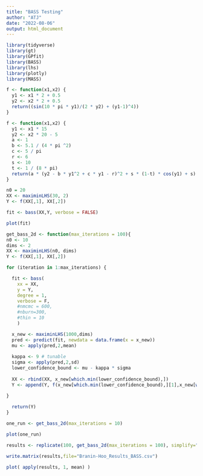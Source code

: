 ```yaml
---
title: "BASS Testing"
author: "ATJ"
date: "2022-08-06"
output: html_document
---
```


```r
library(tidyverse)
library(gt)
library(GPfit)
library(BASS)
library(lhs)
library(plotly)
library(MASS)
```

```r
f <- function(x1,x2) {
  y1 <- x1 * 2 + 0.5
  y2 <- x2 * 2 + 0.5
  return((sin(10 * pi * y1)/(2 * y2) + (y1-1)^4))
}
```

```r
f <- function(x1,x2) {
  y1 <- x1 * 15
  y2 <- x2 * 20 - 5
  a <- 1
  b <- 5.1 / (4 * pi ^2)
  c <- 5 / pi
  r <- 6
  s <- 10
  t <- 1 / (8 * pi)
  return(a * (y2 - b * y1^2 + c * y1 - r)^2 + s * (1-t) * cos(y1) + s)
}
```

```r
n0 = 20
XX <- maximinLHS(30, 2)
Y <- f(XX[,1], XX[,2])
```

```r
fit <- bass(XX,Y, verbose = FALSE)
```

```r
plot(fit)
```


```r
get_bass_2d <- function(max_iterations = 100){
n0 <- 10
dims <- 2
XX <- maximinLHS(n0, dims)
Y <- f(XX[,1], XX[,2])

for (iteration in 1:max_iterations) {

  fit <- bass(
    xx = XX,
    y = Y,
    degree = 1,
    verbose = F,
    #nmcmc = 600,
    #nburn=300,
    #thin = 10
    )

  x_new <- maximinLHS(1000,dims)
  pred <- predict(fit, newdata = data.frame(x = x_new))
  mu <- apply(pred,2,mean)
  
  kappa <- 9 # tunable
  sigma <- apply(pred,2,sd)
  lower_confidence_bound <- mu - kappa * sigma
  
  XX <- rbind(XX, x_new[which.min(lower_confidence_bound),])
  Y <- append(Y, f(x_new[which.min(lower_confidence_bound),][1],x_new[which.min(lower_confidence_bound),][2]))

}
  
  return(Y)
}
```

```r
one_run <- get_bass_2d(max_iterations = 10)

plot(one_run)
```

```r
results <- replicate(100, get_bass_2d(max_iterations = 100), simplify="array")
```

```r
write.matrix(results,file="Branin-Hoo_Results_BASS.csv")
```

```r
plot( apply(results, 1, mean) )
```






